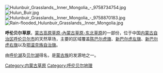 {{incomplete}}
{{unreference|time=2015-03-19}}
[[File:Hulunbuir_Grasslands,_Inner_Mongolia_-_9758734754.jpg|thumb]]
[[File:Hulun_Buir.jpg|thumb]]
[[File:Hulunbuir_Grasslands,_Inner_Mongolia_-_9758870183.jpg|thumb]]
[[File:Rain-flooded_Hulunbuir_Grasslands,_Inner_Mongolia.jpg|thumb]]

'''呼伦贝尔草原'''，[[蒙古高原草原-內蒙古草原-东北草原|蒙古高原草原-內蒙古草原-东北草原]]的一部份，位于中国[[内蒙古自治区|内蒙古自治区]][[呼伦贝尔市|呼伦贝尔市]]的天然草场，主要的区域覆盖[[陈巴尔虎旗|陈巴尔虎旗]]、[[新巴尔虎左旗|新巴尔虎左旗]]、[[新巴尔虎右旗|新巴尔虎右旗]]以及[[鄂温克族自治旗|鄂温克族自治旗]]。

由[[呼伦湖|呼伦湖]]及[[贝尔湖|贝尔湖]]得名，是[[蒙古族|蒙古族]]的发源地之一。


{{commons|Category:Hulunbuir Grasslands}}

{{PRChina-geo-stub}}
[[Category:内蒙古草原|Category:内蒙古草原]]
[[Category:呼伦贝尔地理|Category:呼伦贝尔地理]]